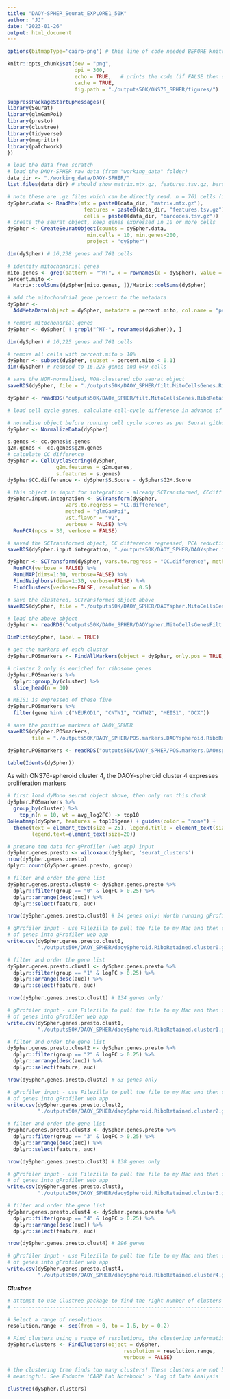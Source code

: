 ```yaml
---
title: "DAOY-SPHER_Seurat_EXPLORE1_50K"
author: "JJ"
date: "2023-01-26"
output: html_document
---
```


```r
options(bitmapType='cairo-png') # this line of code needed BEFORE knitr code in chunk below
```

```r
knitr::opts_chunk$set(dev = "png",
                      dpi = 300,
                      echo = TRUE,   # prints the code (if FALSE then only code output is shown)
                      cache = TRUE,
                      fig.path = "./outputs50K/ONS76_SPHER/figures/")
```

```r
suppressPackageStartupMessages({
library(Seurat)
library(glmGamPoi)
library(presto)
library(clustree)
library(tidyverse)
library(magrittr)
library(patchwork)
})
```

```r
# load the data from scratch
# load the DAOY-SPHER raw data (from "working_data" folder)
data_dir <- "./working_data/DAOY-SPHER/"
list.files(data_dir) # should show matrix.mtx.gz, features.tsv.gz, barcodes.tsv.gz
```

```r
# note these are .gz files which can be directly read. n = 761 cells (in dySpher.data)
dySpher.data <- ReadMtx(mtx = paste0(data_dir, "matrix.mtx.gz"),
                         features = paste0(data_dir, "features.tsv.gz"), 
                         cells = paste0(data_dir, "barcodes.tsv.gz"))
# create the seurat object, keep genes expressed in 10 or more cells
dySpher <- CreateSeuratObject(counts = dySpher.data,
                          min.cells = 10, min.genes=200,
                          project = "dySpher")

dim(dySpher) # 16,238 genes and 761 cells
```


```r
# identify mitochondrial genes
mito.genes <- grep(pattern = "^MT", x = rownames(x = dySpher), value = TRUE)
percent.mito <- 
  Matrix::colSums(dySpher[mito.genes, ])/Matrix::colSums(dySpher)

# add the mitochondrial gene percent to the metadata
dySpher <- 
  AddMetaData(object = dySpher, metadata = percent.mito, col.name = "percent.mito")

# remove mitochondrial genes 
dySpher <- dySpher[ ! grepl("^MT-", rownames(dySpher)), ]

dim(dySpher) # 16,225 genes and 761 cells
```

```r
# remove all cells with percent.mito > 10%
dySpher <- subset(dySpher, subset = percent.mito < 0.1)
dim(dySpher) # reduced to 16,225 genes and 649 cells
```

```r
# save the NON-normalised, NON-clustered cbo seurat object
saveRDS(dySpher, file = "./outputs50K/DAOY_SPHER/filt.MitoCellsGenes.RiboRetained.seurat.DAOYspher.rds")
```

```r
dySpher <- readRDS("outputs50K/DAOY_SPHER/filt.MitoCellsGenes.RiboRetained.seurat.DAOYspher.rds")
```

```r
# load cell cycle genes, calculate cell-cycle difference in advance of regressing out CC difference

# normalise object before running cell cycle scores as per Seurat github issue: https://github.com/satijalab/seurat/issues/1679
dySpher <- NormalizeData(dySpher)

s.genes <- cc.genes$s.genes
g2m.genes <- cc.genes$g2m.genes
# calculate CC difference
dySpher <- CellCycleScoring(dySpher,
                g2m.features = g2m.genes,
                s.features = s.genes)
dySpher$CC.difference <- dySpher$S.Score - dySpher$G2M.Score
```

```r
# this object is input for integration - already SCTransformed, CCdiff regressed, and RunPCA()
dySpher.input.integration <- SCTransform(dySpher, 
                   vars.to.regress = "CC.difference",
                   method = "glmGamPoi",
                   vst.flavor = "v2",
                   verbose = FALSE) %>% 
  RunPCA(npcs = 30, verbose = FALSE)
```

```r
# saved the SCTransformed object, CC difference regressed, PCA reduction, as input for integrated workflow
saveRDS(dySpher.input.integration, "./outputs50K/DAOY_SPHER/DAOYspher.inputIntegration.RiboRetained.SCTransformed.CCdiffRegressed.PCA.unclustered.rds")
```

```r
dySpher <- SCTransform(dySpher, vars.to.regress = "CC.difference", method = "glmGamPoi", verbose = FALSE) %>% 
  RunPCA(verbose = FALSE) %>% 
  RunUMAP(dims=1:30, verbose=FALSE) %>% 
  FindNeighbors(dims=1:30, verbose=FALSE) %>% 
  FindClusters(verbose=FALSE, resolution = 0.5)
```

```r
# save the clustered, SCTransformed object above
saveRDS(dySpher, file = "./outputs50K/DAOY_SPHER/DAOYspher.MitoCellsGenesFilt.RiboRetained.SCT.clustered.CCdiffRegressed.rds")
```

```r
# load the above object
dySpher <- readRDS("outputs50K/DAOY_SPHER/DAOYspher.MitoCellsGenesFilt.RiboRetained.SCT.clustered.CCdiffRegressed.rds")
```

```r
DimPlot(dySpher, label = TRUE)
```

```r
# get the markers of each cluster
dySpher.POSmarkers <- FindAllMarkers(object = dySpher, only.pos = TRUE, min.pct = 0.25, logfc.threshold = 0.25)
```

```r
# cluster 2 only is enriched for ribosome genes
dySpher.POSmarkers %>% 
  dplyr::group_by(cluster) %>% 
  slice_head(n = 30)
```

```r
# MEIS1 is expressed of these five
dySpher.POSmarkers %>%
  filter(gene %in% c("NEUROD1", "CNTN1", "CNTN2", "MEIS1", "DCX"))
```

```r
# save the positive markers of DAOY_SPHER
saveRDS(dySpher.POSmarkers, 
        file = "./outputs50K/DAOY_SPHER/POS.markers.DAOYspheroid.RiboRetained.SCT.clustered.rds")
```

```r
dySpher.POSmarkers <- readRDS("outputs50K/DAOY_SPHER/POS.markers.DAOYspheroid.RiboRetained.SCT.clustered.rds")
```

```r
table(Idents(dySpher))
```

As with ONS76-spheroid cluster 4, the DAOY-spheroid cluster 4 expresses proliferation markers
```r
# first load dyMono seurat object above, then only run this chunk
dySpher.POSmarkers %>% 
  group_by(cluster) %>%
    top_n(n = 10, wt = avg_log2FC) -> top10
DoHeatmap(dySpher, features = top10$gene) + guides(color = "none") +
  theme(text = element_text(size = 25), legend.title = element_text(size=20), 
        legend.text=element_text(size=20))
```

```r
# prepare the data for gProfiler (web app) input
dySpher.genes.presto <- wilcoxauc(dySpher, 'seurat_clusters')
nrow(dySpher.genes.presto)
dplyr::count(dySpher.genes.presto, group)
```

```r
# filter and order the gene list
dySpher.genes.presto.clust0 <- dySpher.genes.presto %>% 
  dplyr::filter(group == "0" & logFC > 0.25) %>%
  dplyr::arrange(desc(auc)) %>% 
  dplyr::select(feature, auc)

nrow(dySpher.genes.presto.clust0) # 24 genes only! Worth running gProfiler on this gene list?
```

```r
# gProfiler input - use Filezilla to pull the file to my Mac and then copy and paste the ordered list
# of genes into gProfiler web app
write.csv(dySpher.genes.presto.clust0, 
          "./outputs50K/DAOY_SPHER/daoySpheroid.RiboRetained.cluster0.genes.presto.gProfilerInput.csv", quote = F)
```

```r
# filter and order the gene list
dySpher.genes.presto.clust1 <- dySpher.genes.presto %>% 
  dplyr::filter(group == "1" & logFC > 0.25) %>%
  dplyr::arrange(desc(auc)) %>% 
  dplyr::select(feature, auc)

nrow(dySpher.genes.presto.clust1) # 134 genes only!
```

```r
# gProfiler input - use Filezilla to pull the file to my Mac and then copy and paste the ordered list
# of genes into gProfiler web app
write.csv(dySpher.genes.presto.clust1, 
          "./outputs50K/DAOY_SPHER/daoySpheroid.RiboRetained.cluster1.genes.presto.gProfilerInput.csv", quote = F)
```

```r
# filter and order the gene list
dySpher.genes.presto.clust2 <- dySpher.genes.presto %>% 
  dplyr::filter(group == "2" & logFC > 0.25) %>%
  dplyr::arrange(desc(auc)) %>% 
  dplyr::select(feature, auc)

nrow(dySpher.genes.presto.clust2) # 83 genes only
```

```r
# gProfiler input - use Filezilla to pull the file to my Mac and then copy and paste the ordered list
# of genes into gProfiler web app
write.csv(dySpher.genes.presto.clust2, 
          "./outputs50K/DAOY_SPHER/daoySpheroid.RiboRetained.cluster2.genes.presto.gProfilerInput.csv", quote = F)
```


```r
# filter and order the gene list
dySpher.genes.presto.clust3 <- dySpher.genes.presto %>% 
  dplyr::filter(group == "3" & logFC > 0.25) %>%
  dplyr::arrange(desc(auc)) %>% 
  dplyr::select(feature, auc)

nrow(dySpher.genes.presto.clust3) # 138 genes only
```

```r
# gProfiler input - use Filezilla to pull the file to my Mac and then copy and paste the ordered list
# of genes into gProfiler web app
write.csv(dySpher.genes.presto.clust3, 
          "./outputs50K/DAOY_SPHER/daoySpheroid.RiboRetained.cluster3.genes.presto.gProfilerInput.csv", quote = F)
```


```r
# filter and order the gene list
dySpher.genes.presto.clust4 <- dySpher.genes.presto %>% 
  dplyr::filter(group == "4" & logFC > 0.25) %>%
  dplyr::arrange(desc(auc)) %>% 
  dplyr::select(feature, auc)

nrow(dySpher.genes.presto.clust4) # 296 genes
```

```r
# gProfiler input - use Filezilla to pull the file to my Mac and then copy and paste the ordered list
# of genes into gProfiler web app
write.csv(dySpher.genes.presto.clust4, 
          "./outputs50K/DAOY_SPHER/daoySpheroid.RiboRetained.cluster4.genes.presto.gProfilerInput.csv", quote = F)
```



***Clustree***
```r
# attempt to use Clustree package to find the right number of clusters
# -----------------------------------------------------------------------------------------------

# Select a range of resolutions
resolution.range <- seq(from = 0, to = 1.6, by = 0.2)

# Find clusters using a range of resolutions, the clustering information is in the metadata slot
dySpher.clusters <- FindClusters(object = dySpher, 
                                      resolution = resolution.range,
                                      verbose = FALSE)
```

```r
# the clustering tree finds too many clusters! These clusters are not biologically
# meaningful. See Endnote 'CARP Lab Notebook' > 'Log of Data Analysis' for details

clustree(dySpher.clusters)
```








